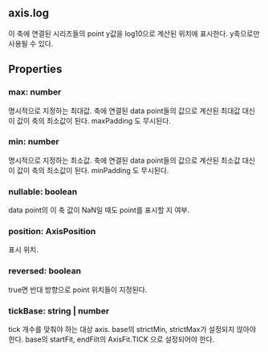 ## axis.log
이 축에 연결된 시리즈들의 point y값을 log10으로 계산된 위치에 표시한다.
y축으로만 사용될 수 있다.
## Properties

### max: number
명시적으로 지정하는 최대값.
축에 연결된 data point들의 값으로 계산된 최대값 대신 이 값이 축의 최소값이 된다.
 maxPadding 도 무시된다.

### min: number
명시적으로 지정하는 최소값.
축에 연결된 data point들의 값으로 계산된 최소값 대신 이 값이 축의 최소값이 된다.
 minPadding 도 무시된다.

### nullable: boolean
data point의 이 축 값이 NaN일 때도 point를 표시할 지 여부.

### position: AxisPosition
표시 위치.

### reversed: boolean
true면 반대 방향으로 point 위치들이 지정된다.

### tickBase: string | number
tick 개수를 맞춰야 하는 대상 axis.
base의 strictMin, strictMax가 설정되지 않아야 한다.
base의 startFit, endFilt의  AxisFit.TICK 으로 설정되어야 한다.
